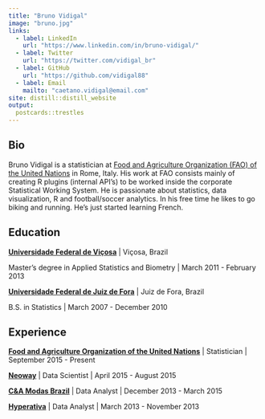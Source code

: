 ```yaml
---
title: "Bruno Vidigal"
image: "bruno.jpg"
links:
  - label: LinkedIn
    url: "https://www.linkedin.com/in/bruno-vidigal/"
  - label: Twitter
    url: "https://twitter.com/vidigal_br"
  - label: GitHub
    url: "https://github.com/vidigal88"
  - label: Email
    mailto: "caetano.vidigal@email.com"
site: distill::distill_website
output:
  postcards::trestles
---
```

 
## Bio

Bruno Vidigal is a statistician at [Food and Agriculture Organization (FAO) of the United Nations](http://www.fao.org/home/en/) in Rome, Italy. His work at FAO consists mainly of creating R plugins (internal API's) to be worked inside the corporate Statistical Working System. He is passionate about statistics, data visualization, R and football/soccer analytics. In his free time he likes to go biking and running. He's just started learning French.

## Education

**[Universidade Federal de Viçosa](https://www.ufv.br/)** | Viçosa, Brazil

Master's degree in Applied Statistics and Biometry | March 2011 - February 2013

**[Universidade Federal de Juiz de Fora](https://www2.ufjf.br/ufjf/)** | Juiz de Fora, Brazil

B.S. in Statistics | March 2007 - December 2010

## Experience

**[Food and Agriculture Organization of the United Nations]((http://www.fao.org/home/en/))** | Statistician | September 2015 - Present

**[Neoway](https://www.neoway.com.br/)** | Data Scientist | April 2015 - August 2015

**[C&A Modas Brazil](https://www.cea.com.br/)** | Data Analyst | December 2013 - March 2015

**[Hyperativa](https://www.hyperativa.com.br/)** | Data Analyst | March 2013 - November 2013


